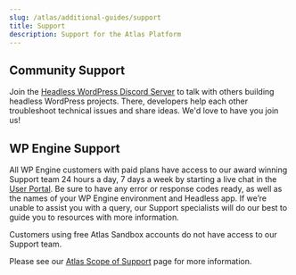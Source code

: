 ```yaml
---
slug: /atlas/additional-guides/support
title: Support
description: Support for the Atlas Platform
---
```


## Community Support

Join the [Headless WordPress Discord Server](https://discord.gg/J2khkF9XYK) to talk with others building headless WordPress projects. There, developers help each other troubleshoot technical issues and share ideas. We'd love to have you join us!

## WP Engine Support

All WP Engine customers with paid plans have access to our award winning Support team 24 hours a day, 7 days a week by starting a live chat in the [User Portal](https://my.wpengine.com/). Be sure to have any error or response codes ready, as well as the names of your WP Engine environment and Headless app. If we’re unable to assist you with a query, our Support specialists will do our best to guide you to resources with more information.

Customers using free Atlas Sandbox accounts do not have access to our Support team.

Please see our [Atlas Scope of Support](https://wpengine.com/support/atlas-scope-of-support/) page for more information.
